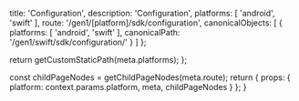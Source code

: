 
  title: 'Configuration',
  description: 'Configuration',
  platforms: [
    'android',
    'swift'
  ],
  route: '/gen1/[platform]/sdk/configuration',
  canonicalObjects: [
    {
      platforms: [
        'android',
        'swift'
      ],
      canonicalPath: '/gen1/swift/sdk/configuration/'
    }
  ]
};

  return getCustomStaticPath(meta.platforms);
};

  const childPageNodes = getChildPageNodes(meta.route);
  return {
    props: {
      platform: context.params.platform,
      meta,
      childPageNodes
    }
  };
}

<Overview childPageNodes={props.childPageNodes} />
